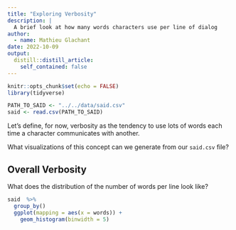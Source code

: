 ```yaml
---
title: "Exploring Verbosity"
description: |
  A brief look at how many words characters use per line of dialog
author:
  - name: Mathieu Glachant
date: 2022-10-09
output:
  distill::distill_article:
    self_contained: false
---
```



```r
knitr::opts_chunk$set(echo = FALSE)
library(tidyverse)

PATH_TO_SAID <- "../../data/said.csv"
said <- read.csv(PATH_TO_SAID)
```

Let's define, for now, verbosity as the tendency to use lots of words each time a character communicates with another. 

What visualizations of this concept can we generate from our `said.csv` file?

## Overall Verbosity

What does the distribution of the number of words per line look like?

```r
said  %>%
  group_by()
  ggplot(mapping = aes(x = words)) +
    geom_histogram(binwidth = 5)

```
